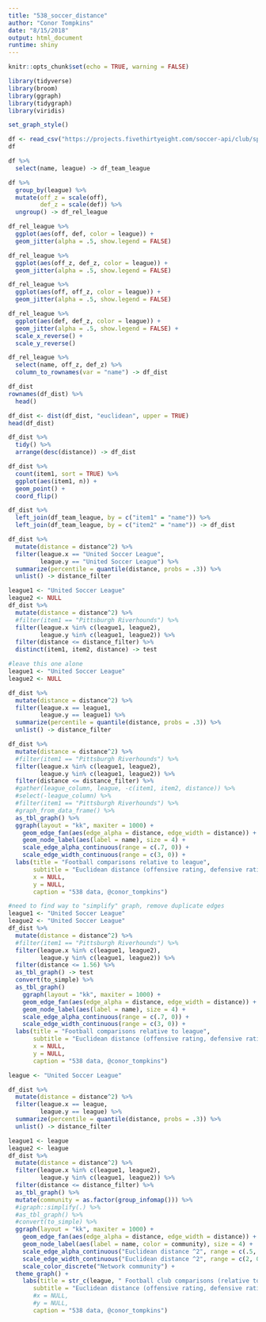 ```yaml
---
title: "538_soccer_distance"
author: "Conor Tompkins"
date: "8/15/2018"
output: html_document
runtime: shiny
---
```


```r
knitr::opts_chunk$set(echo = TRUE, warning = FALSE)
```

```r
library(tidyverse)
library(broom)
library(ggraph)
library(tidygraph)
library(viridis)

set_graph_style()

df <- read_csv("https://projects.fivethirtyeight.com/soccer-api/club/spi_global_rankings.csv", progress = FALSE)
df

df %>% 
  select(name, league) -> df_team_league
```

```r
df %>% 
  group_by(league) %>% 
  mutate(off_z = scale(off),
         def_z = scale(def)) %>% 
  ungroup() -> df_rel_league
```

```r
df_rel_league %>% 
  ggplot(aes(off, def, color = league)) +
  geom_jitter(alpha = .5, show.legend = FALSE)
```


```r
df_rel_league %>% 
  ggplot(aes(off_z, def_z, color = league)) +
  geom_jitter(alpha = .5, show.legend = FALSE)
```

```r
df_rel_league %>% 
  ggplot(aes(off, off_z, color = league)) +
  geom_jitter(alpha = .5, show.legend = FALSE)
```

```r
df_rel_league %>% 
  ggplot(aes(def, def_z, color = league)) +
  geom_jitter(alpha = .5, show.legend = FALSE) +
  scale_x_reverse() +
  scale_y_reverse()
```

```r
df_rel_league %>% 
  select(name, off_z, def_z) %>% 
  column_to_rownames(var = "name") -> df_dist

df_dist
rownames(df_dist) %>% 
  head()

df_dist <- dist(df_dist, "euclidean", upper = TRUE)
head(df_dist)

df_dist %>% 
  tidy() %>% 
  arrange(desc(distance)) -> df_dist

df_dist %>% 
  count(item1, sort = TRUE) %>% 
  ggplot(aes(item1, n)) +
  geom_point() +
  coord_flip()
```
```r
df_dist %>% 
  left_join(df_team_league, by = c("item1" = "name")) %>% 
  left_join(df_team_league, by = c("item2" = "name")) -> df_dist
```

```r
df_dist %>% 
  mutate(distance = distance^2) %>% 
  filter(league.x == "United Soccer League",
         league.y == "United Soccer League") %>% 
  summarize(percentile = quantile(distance, probs = .3)) %>% 
  unlist() -> distance_filter
```
```r
league1 <- "United Soccer League"
league2 <- NULL
df_dist %>% 
  mutate(distance = distance^2) %>% 
  #filter(item1 == "Pittsburgh Riverhounds") %>% 
  filter(league.x %in% c(league1, league2),
         league.y %in% c(league1, league2)) %>% 
  filter(distance <= distance_filter) %>% 
  distinct(item1, item2, distance) -> test

```

```r
#leave this one alone
league1 <- "United Soccer League"
league2 <- NULL

df_dist %>% 
  mutate(distance = distance^2) %>% 
  filter(league.x == league1,
         league.y == league1) %>% 
  summarize(percentile = quantile(distance, probs = .3)) %>% 
  unlist() -> distance_filter

df_dist %>% 
  mutate(distance = distance^2) %>% 
  #filter(item1 == "Pittsburgh Riverhounds") %>% 
  filter(league.x %in% c(league1, league2),
         league.y %in% c(league1, league2)) %>% 
  filter(distance <= distance_filter) %>%
  #gather(league_column, league, -c(item1, item2, distance)) %>% 
  #select(-league_column) %>% 
  #filter(item1 == "Pittsburgh Riverhounds") %>%
  #graph_from_data_frame() %>% 
  as_tbl_graph() %>% 
  ggraph(layout = "kk", maxiter = 1000) +
    geom_edge_fan(aes(edge_alpha = distance, edge_width = distance)) + 
    geom_node_label(aes(label = name), size = 4) +
    scale_edge_alpha_continuous(range = c(.7, 0)) +
    scale_edge_width_continuous(range = c(3, 0)) +
  labs(title = "Football comparisons relative to league",
       subtitle = "Euclidean distance (offensive rating, defensive rating)^2",
       x = NULL,
       y = NULL,
       caption = "538 data, @conor_tompkins")
```

```r
#need to find way to "simplify" graph, remove duplicate edges
league1 <- "United Soccer League"
league2 <- "United Soccer League"
df_dist %>% 
  mutate(distance = distance^2) %>% 
  #filter(item1 == "Pittsburgh Riverhounds") %>% 
  filter(league.x %in% c(league1, league2),
         league.y %in% c(league1, league2)) %>% 
  filter(distance <= 1.56) %>%
  as_tbl_graph() -> test
  convert(to_simple) %>% 
  as_tbl_graph()
    ggraph(layout = "kk", maxiter = 1000) +
    geom_edge_fan(aes(edge_alpha = distance, edge_width = distance)) + 
    geom_node_label(aes(label = name), size = 4) +
    scale_edge_alpha_continuous(range = c(.7, 0)) +
    scale_edge_width_continuous(range = c(3, 0)) +
  labs(title = "Football comparisons relative to league",
       subtitle = "Euclidean distance (offensive rating, defensive rating)^2",
       x = NULL,
       y = NULL,
       caption = "538 data, @conor_tompkins")

```

```r
league <- "United Soccer League"

df_dist %>% 
  mutate(distance = distance^2) %>% 
  filter(league.x == league,
         league.y == league) %>% 
  summarize(percentile = quantile(distance, probs = .3)) %>% 
  unlist() -> distance_filter

league1 <- league
league2 <- league
df_dist %>% 
  mutate(distance = distance^2) %>% 
  filter(league.x %in% c(league1, league2),
         league.y %in% c(league1, league2)) %>% 
  filter(distance <= distance_filter) %>%
  as_tbl_graph() %>% 
  mutate(community = as.factor(group_infomap())) %>% 
  #igraph::simplify(.) %>%
  #as_tbl_graph() %>% 
  #convert(to_simple) %>% 
  ggraph(layout = "kk", maxiter = 1000) +
    geom_edge_fan(aes(edge_alpha = distance, edge_width = distance)) + 
    geom_node_label(aes(label = name, color = community), size = 4) +
    scale_edge_alpha_continuous("Euclidean distance ^2", range = c(.5, 0)) +
    scale_edge_width_continuous("Euclidean distance ^2", range = c(2, 0)) +
    scale_color_discrete("Network community") +
  theme_graph() +
    labs(title = str_c(league, " Football club comparisons (relative to league)"),
       subtitle = "Euclidean distance (offensive rating, defensive rating)^2",
       #x = NULL,
       #y = NULL,
       caption = "538 data, @conor_tompkins")
```